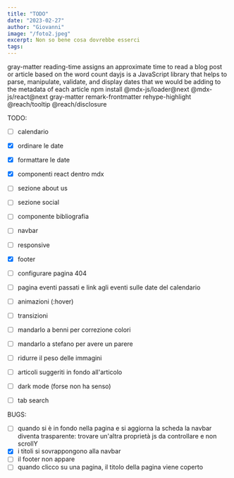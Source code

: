 ```yaml
---
title: "TODO"
date: "2023-02-27"
author: "Giovanni"
image: "/foto2.jpeg"
excerpt: Non so bene cosa dovrebbe esserci
tags:
---
```


gray-matter
reading-time assigns an approximate time to read a blog post or article based on the word count
dayjs is a JavaScript library that helps to parse, manipulate, validate, and display dates that we would be adding to the metadata of each article
npm install @mdx-js/loader@next @mdx-js/react@next gray-matter remark-frontmatter rehype-highlight @reach/tooltip @reach/disclosure


TODO:

- [ ] calendario
- [x] ordinare le date
- [x] formattare le date
- [x] componenti react dentro mdx
- [ ] sezione about us
- [ ] sezione social
- [ ] componente bibliografia
- [ ] navbar
- [ ] responsive
- [x] footer
- [ ] configurare pagina 404

- [ ] pagina eventi passati e link agli eventi sulle date del calendario

- [ ] animazioni (:hover)
- [ ] transizioni
- [ ] mandarlo a benni per correzione colori
- [ ] mandarlo a stefano per avere un parere
- [ ] ridurre il peso delle immagini
- [ ] articoli suggeriti in fondo all'articolo
- [ ] dark mode (forse non ha senso)
- [ ] tab search


BUGS:
- [ ] quando si è in fondo nella pagina e si aggiorna la scheda la navbar diventa trasparente: trovare un'altra proprietà js da controllare e non scrollY
- [x] i titoli si sovrappongono alla navbar
- [ ] il footer non appare
- [ ] quando clicco su una pagina, il titolo della pagina viene coperto